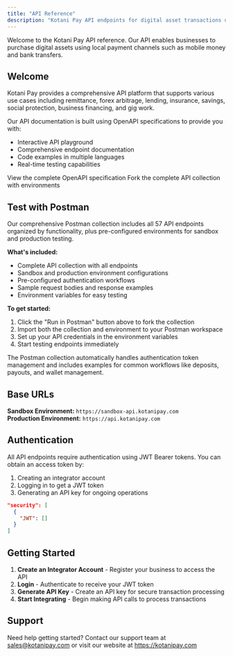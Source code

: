 ```yaml
---
title: "API Reference"
description: "Kotani Pay API endpoints for digital asset transactions using local payment channels"
---
```


<Note>
  Welcome to the Kotani Pay API reference. Our API enables businesses to
  purchase digital assets using local payment channels such as mobile money and
  bank transfers.
</Note>

## Welcome

Kotani Pay provides a comprehensive API platform that supports various use cases including remittance, forex arbitrage, lending, insurance, savings, social protection, business financing, and gig work.

Our API documentation is built using OpenAPI specifications to provide you with:

- Interactive API playground
- Comprehensive endpoint documentation
- Code examples in multiple languages
- Real-time testing capabilities

<CardGroup cols={2}>
  <Card
    title="Kotani Pay API Endpoints"
    icon="api"
    href="/v3/api-reference/openapi.json"
  >
    View the complete OpenAPI specification
  </Card>
  <Card
    title="Run in Postman"
    icon="external-link"
    href="https://app.getpostman.com/run-collection/30841547-726e952e-e744-45ec-9204-1df4aba5e919?action=collection%2Ffork&source=rip_markdown"
  >
    Fork the complete API collection with environments
  </Card>
</CardGroup>

## Test with Postman

Our comprehensive Postman collection includes all 57 API endpoints organized by functionality, plus pre-configured environments for sandbox and production testing.

**What's included:**

- Complete API collection with all endpoints
- Sandbox and production environment configurations
- Pre-configured authentication workflows
- Sample request bodies and response examples
- Environment variables for easy testing

**To get started:**

1. Click the "Run in Postman" button above to fork the collection
2. Import both the collection and environment to your Postman workspace
3. Set up your API credentials in the environment variables
4. Start testing endpoints immediately

<Tip>
  The Postman collection automatically handles authentication token management
  and includes examples for common workflows like deposits, payouts, and wallet
  management.
</Tip>

## Base URLs

**Sandbox Environment:** `https://sandbox-api.kotanipay.com`  
**Production Environment:** `https://api.kotanipay.com`

## Authentication

All API endpoints require authentication using JWT Bearer tokens. You can obtain an access token by:

1. Creating an integrator account
2. Logging in to get a JWT token
3. Generating an API key for ongoing operations

```json
"security": [
  {
    "JWT": []
  }
]
```

## Getting Started

1. **Create an Integrator Account** - Register your business to access the API
2. **Login** - Authenticate to receive your JWT token
3. **Generate API Key** - Create an API key for secure transaction processing
4. **Start Integrating** - Begin making API calls to process transactions

## Support

Need help getting started? Contact our support team at sales@kotanipay.com or visit our website at https://kotanipay.com
